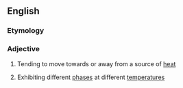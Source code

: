 ==English==

===Etymology===
{{confix|thermo|tropic|lang=en}}

===Adjective===
{{en-adj}}

# {{lb|en|biology|of a plant}} Tending to move towards or away from a source of [[heat]]
# {{lb|en|physics|of a liquid crystal}} Exhibiting different [[phase]]s at different [[temperature]]s
